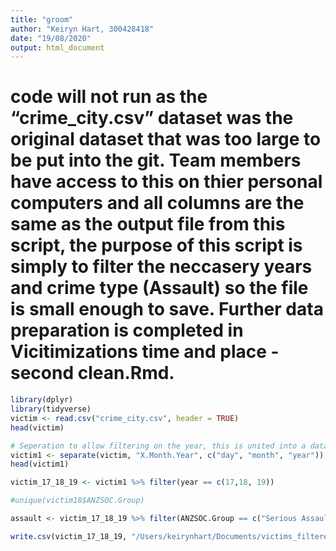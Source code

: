 ---
title: "groom"
author: "Keiryn Hart, 300428418"
date: "19/08/2020"
output: html_document
---

# code will not run as the "crime_city.csv" dataset was the original dataset that was too large to be put into the git. Team members have access to this on thier personal computers and all columns are the same as the output file from this script, the purpose of this script is simply to filter the neccasery years and crime type (Assault) so the file is small enough to save. Further data preparation is completed in Vicitimizations time and place - second clean.Rmd.
```{r}
library(dplyr)
library(tidyverse)
victim <- read.csv("crime_city.csv", header = TRUE)
head(victim)
```


```{r}
# Seperation to allow filtering on the year, this is united into a data again in the second clean.
victim1 <- separate(victim, "X.Month.Year", c("day", "month", "year"))
head(victim1)

victim_17_18_19 <- victim1 %>% filter(year == c(17,18, 19))

#unique(victim18$ANZSOC.Group)

assault <- victim_17_18_19 %>% filter(ANZSOC.Group == c("Serious Assault Not Resulting in Injury", "Non-Aggravated Sexual Assault", "Serious Assault Resulting in Injury", "Common Assault", "Aggravated Sexual Assault"))

write.csv(victim_17_18_19, "/Users/keirynhart/Documents/victims_filtered.csv")
```


